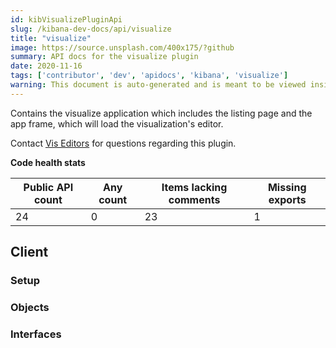 ---
id: kibVisualizePluginApi
slug: /kibana-dev-docs/api/visualize
title: "visualize"
image: https://source.unsplash.com/400x175/?github
summary: API docs for the visualize plugin
date: 2020-11-16
tags: ['contributor', 'dev', 'apidocs', 'kibana', 'visualize']
warning: This document is auto-generated and is meant to be viewed inside our experimental, new docs system. Reach out in #docs-engineering for more info.
---

Contains the visualize application which includes the listing page and the app frame, which will load the visualization's editor.

Contact [Vis Editors](https://github.com/orgs/elastic/teams/kibana-vis-editors) for questions regarding this plugin.

**Code health stats**

| Public API count  | Any count | Items lacking comments | Missing exports | 
|-------------------|-----------|------------------------|-----------------|
| 24 | 0 | 23 | 1 |

## Client

### Setup
<DocDefinitionList data={[visualizeObj.client.setup]}/>

### Objects
<DocDefinitionList data={visualizeObj.client.objects}/>

### Interfaces
<DocDefinitionList data={visualizeObj.client.interfaces}/>

